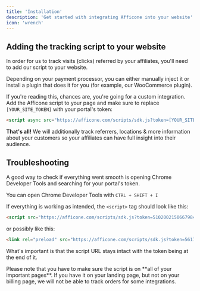 ```yaml
---
title: 'Installation'
description: 'Get started with integrating Afficone into your website'
icon: 'wrench'
---
```


## Adding the tracking script to your website

In order for us to track visits (clicks) referred by your affiliates, you'll need to add our script to your website.

<Note>Depending on your payment processor, you can either manually inject it or install a plugin that does it for you (for example, our WooCommerce plugin).</Note>

If you're reading this, chances are, you're going for a custom integration. Add the Afficone script to your page and make sure to replace `[YOUR_SITE_TOKEN]` with your portal's token:

```html
<script async src="https://afficone.com/scripts/sdk.js?token=[YOUR_SITE_TOKEN]" />
```

**That's all!** We will additionally track referrers, locations & more information about your customers so your affiliates can have full insight into their audience.

## Troubleshooting

A good way to check if everything went smooth is opening Chrome Developer Tools and searching for your portal's token.

<Tip>You can open Chrome Developer Tools with `CTRL + SHIFT + I`</Tip>

If everything is working as intended, the `<script>` tag should look like this:

```html
<script src="https://afficone.com/scripts/sdk.js?token=5102002150667984" [..any other attributes]></script>
```

or possibly like this:

```html
<link rel="preload" src="https://afficone.com/scripts/sdk.js?token=5617765752175647" as="script">
```

What's important is that the script URL stays intact with the token being at the end of it.

<Warning>
    Please note that you have to make sure the script is on **all of your important pages**. If you have it on your landing page, but not on your billing page, we will not be able to track orders for some integrations.
</Warning>